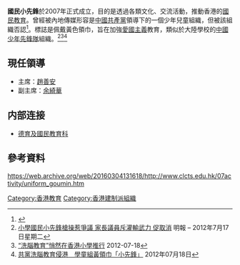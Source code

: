 '''國民小先鋒'''於2007年正式成立，目的是透過各類文化、交流活動，推動香港的[[國民教育|國民教育]]。曾經被內地傳媒形容是[[中國共產黨|中國共產黨]]領導下的一個少年兒童組織，但被該組織否認<ref>{{Cite web |url=http://news.singtao.ca/toronto/2012-07-18/hongkong1342598063d3981041.html |title=國民小先鋒非中共領導_星島日報 |access-date=2012-07-25 |archive-url=https://web.archive.org/web/20160407025649/http://news.singtao.ca/toronto/2012-07-18/hongkong1342598063d3981041.html |archive-date=2016-04-07 |dead-url=yes }}</ref>。標誌是佩戴黃色領巾，旨在加強[[愛國主義|愛國主義]]教育，類似於大陸學校的[[中國少年先鋒隊|中國少年先鋒隊]]組織。<ref>[http://hk.news.yahoo.com/%E5%B0%8F%E5%AD%B8%E5%9C%8B%E6%B0%91%E5%B0%8F%E5%85%88%E9%8B%92%E6%A7%8D%E6%93%8D%E6%83%B9%E7%88%AD%E8%AD%B0-%E5%AE%B6%E9%95%B7%E8%AD%B0%E5%93%A1%E6%96%A5%E7%81%8C%E8%BC%B8%E6%AD%A6%E5%8A%9B-%E4%BF%83%E5%8F%96%E6%B6%88-211016550.html 小學國民小先鋒槍操惹爭議 家長議員斥灌輸武力 促取消] {{Wayback|url=http://hk.news.yahoo.com/%E5%B0%8F%E5%AD%B8%E5%9C%8B%E6%B0%91%E5%B0%8F%E5%85%88%E9%8B%92%E6%A7%8D%E6%93%8D%E6%83%B9%E7%88%AD%E8%AD%B0-%E5%AE%B6%E9%95%B7%E8%AD%B0%E5%93%A1%E6%96%A5%E7%81%8C%E8%BC%B8%E6%AD%A6%E5%8A%9B-%E4%BF%83%E5%8F%96%E6%B6%88-211016550.html |date=20120719011106 }} 明報 – 2012年7月17日星期二</ref><ref>[http://www.rfa.org/cantonese/news/hk_education-07182012101253.html?encoding=traditional “洗腦教育”悄然在香港小學推行] {{Wayback|url=http://www.rfa.org/cantonese/news/hk_education-07182012101253.html?encoding=traditional |date=20191206085509 }} 2012-07-18</ref><ref>[http://www.appledaily.com.tw/realtimenews/article/international/20120718/133095 共黨洗腦教育侵港　學童組黃領巾「小先鋒」] {{Wayback|url=http://www.appledaily.com.tw/realtimenews/article/international/20120718/133095 |date=20160304094105 }} 2012年07月18日</ref>

==現任領導==
*主席：[[趙善安|趙善安]]
*副主席：[[余綺華|余綺華]]

==内部连接==
* [[德育及國民教育科|德育及國民教育科]]

==參考資料==
{{Reflist|2}}
https://web.archive.org/web/20160304131618/http://www.clcts.edu.hk/07activity/uniform_goumin.htm

{{hk-edu-stub}}

[[Category:香港教育|Category:香港教育]]
[[Category:香港建制派組織|Category:香港建制派組織]]